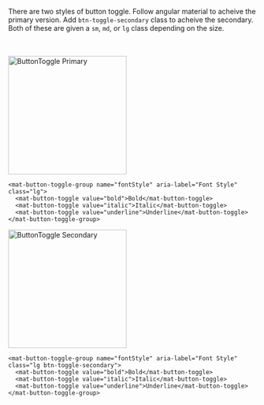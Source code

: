 
<Meta title="Wiki/Button-toggle" />

There are two styles of button toggle. Follow angular material to acheive the primary version. Add `btn-toggle-secondary` class to acheive the secondary. Both of these are given a `sm`, `md`, or `lg` class depending on the size.

<br></br>
<img src={ButtonTogglePrimary} alt="ButtonToggle Primary" width="240" />

```
<mat-button-toggle-group name="fontStyle" aria-label="Font Style" class="lg">
  <mat-button-toggle value="bold">Bold</mat-button-toggle>
  <mat-button-toggle value="italic">Italic</mat-button-toggle>
  <mat-button-toggle value="underline">Underline</mat-button-toggle>
</mat-button-toggle-group>
```

<img src={ButtonToggleSecondary} alt="ButtonToggle Secondary" width="240" />

```
<mat-button-toggle-group name="fontStyle" aria-label="Font Style" class="lg btn-toggle-secondary">
  <mat-button-toggle value="bold">Bold</mat-button-toggle>
  <mat-button-toggle value="italic">Italic</mat-button-toggle>
  <mat-button-toggle value="underline">Underline</mat-button-toggle>
</mat-button-toggle-group>
```

